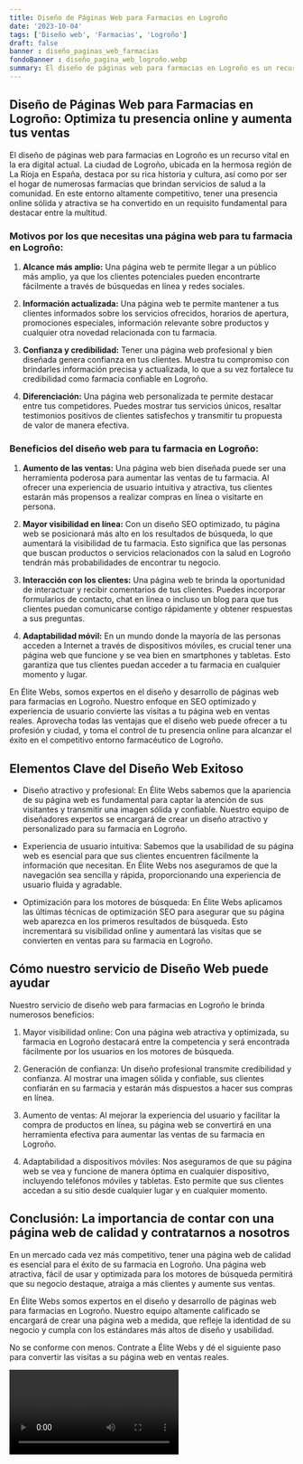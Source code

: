 ```yaml
---
title: Diseño de Páginas Web para Farmacias en Logroño
date: '2023-10-04'
tags: ['Diseño web', 'Farmacias', 'Logroño']
draft: false
banner : diseño_paginas_web_farmacias
fondoBanner : diseño_pagina_web_logroño.webp
summary: El diseño de páginas web para farmacias en Logroño es un recurso vital en la era digital actual. La ciudad de Logroño, ubicada en la hermosa región de La Rioja en España, destaca por su rica historia y cultura, así como por ser el hogar de numerosas farmacias que brindan servicios de salud a la comunidad. En este entorno altamente competitivo, tener una presencia online sólida y atractiva se ha convertido en un requisito fundamental para destacar entre la multitud.
---
```


## Diseño de Páginas Web para Farmacias en Logroño: Optimiza tu presencia online y aumenta tus ventas

El diseño de páginas web para farmacias en Logroño es un recurso vital en la era digital actual. La ciudad de Logroño, ubicada en la hermosa región de La Rioja en España, destaca por su rica historia y cultura, así como por ser el hogar de numerosas farmacias que brindan servicios de salud a la comunidad. En este entorno altamente competitivo, tener una presencia online sólida y atractiva se ha convertido en un requisito fundamental para destacar entre la multitud.

### Motivos por los que necesitas una página web para tu farmacia en Logroño:

1. **Alcance más amplio:** Una página web te permite llegar a un público más amplio, ya que los clientes potenciales pueden encontrarte fácilmente a través de búsquedas en línea y redes sociales.

2. **Información actualizada:** Una página web te permite mantener a tus clientes informados sobre los servicios ofrecidos, horarios de apertura, promociones especiales, información relevante sobre productos y cualquier otra novedad relacionada con tu farmacia.

3. **Confianza y credibilidad:** Tener una página web profesional y bien diseñada genera confianza en tus clientes. Muestra tu compromiso con brindarles información precisa y actualizada, lo que a su vez fortalece tu credibilidad como farmacia confiable en Logroño.

4. **Diferenciación:** Una página web personalizada te permite destacar entre tus competidores. Puedes mostrar tus servicios únicos, resaltar testimonios positivos de clientes satisfechos y transmitir tu propuesta de valor de manera efectiva.

### Beneficios del diseño web para tu farmacia en Logroño:

1. **Aumento de las ventas:** Una página web bien diseñada puede ser una herramienta poderosa para aumentar las ventas de tu farmacia. Al ofrecer una experiencia de usuario intuitiva y atractiva, tus clientes estarán más propensos a realizar compras en línea o visitarte en persona.

2. **Mayor visibilidad en línea:** Con un diseño SEO optimizado, tu página web se posicionará más alto en los resultados de búsqueda, lo que aumentará la visibilidad de tu farmacia. Esto significa que las personas que buscan productos o servicios relacionados con la salud en Logroño tendrán más probabilidades de encontrar tu negocio.

3. **Interacción con los clientes:** Una página web te brinda la oportunidad de interactuar y recibir comentarios de tus clientes. Puedes incorporar formularios de contacto, chat en línea o incluso un blog para que tus clientes puedan comunicarse contigo rápidamente y obtener respuestas a sus preguntas.

4. **Adaptabilidad móvil:** En un mundo donde la mayoría de las personas acceden a Internet a través de dispositivos móviles, es crucial tener una página web que funcione y se vea bien en smartphones y tabletas. Esto garantiza que tus clientes puedan acceder a tu farmacia en cualquier momento y lugar.

En Élite Webs, somos expertos en el diseño y desarrollo de páginas web para farmacias en Logroño. Nuestro enfoque en SEO optimizado y experiencia de usuario convierte las visitas a tu página web en ventas reales. Aprovecha todas las ventajas que el diseño web puede ofrecer a tu profesión y ciudad, y toma el control de tu presencia online para alcanzar el éxito en el competitivo entorno farmacéutico de Logroño.

<GifSeo />

<Cta />

## Elementos Clave del Diseño Web Exitoso

- Diseño atractivo y profesional: En Élite Webs sabemos que la apariencia de su página web es fundamental para captar la atención de sus visitantes y transmitir una imagen sólida y confiable. Nuestro equipo de diseñadores expertos se encargará de crear un diseño atractivo y personalizado para su farmacia en Logroño.

- Experiencia de usuario intuitiva: Sabemos que la usabilidad de su página web es esencial para que sus clientes encuentren fácilmente la información que necesitan. En Élite Webs nos aseguramos de que la navegación sea sencilla y rápida, proporcionando una experiencia de usuario fluida y agradable.

- Optimización para los motores de búsqueda: En Élite Webs aplicamos las últimas técnicas de optimización SEO para asegurar que su página web aparezca en los primeros resultados de búsqueda. Esto incrementará su visibilidad online y aumentará las visitas que se convierten en ventas para su farmacia en Logroño.

## Cómo nuestro servicio de Diseño Web puede ayudar

Nuestro servicio de diseño web para farmacias en Logroño le brinda numerosos beneficios:

1. Mayor visibilidad online: Con una página web atractiva y optimizada, su farmacia en Logroño destacará entre la competencia y será encontrada fácilmente por los usuarios en los motores de búsqueda.

2. Generación de confianza: Un diseño profesional transmite credibilidad y confianza. Al mostrar una imagen sólida y confiable, sus clientes confiarán en su farmacia y estarán más dispuestos a hacer sus compras en línea.

3. Aumento de ventas: Al mejorar la experiencia del usuario y facilitar la compra de productos en línea, su página web se convertirá en una herramienta efectiva para aumentar las ventas de su farmacia en Logroño.

4. Adaptabilidad a dispositivos móviles: Nos aseguramos de que su página web se vea y funcione de manera óptima en cualquier dispositivo, incluyendo teléfonos móviles y tabletas. Esto permite que sus clientes accedan a su sitio desde cualquier lugar y en cualquier momento.

## Conclusión: La importancia de contar con una página web de calidad y contratarnos a nosotros

En un mercado cada vez más competitivo, tener una página web de calidad es esencial para el éxito de su farmacia en Logroño. Una página web atractiva, fácil de usar y optimizada para los motores de búsqueda permitirá que su negocio destaque, atraiga a más clientes y aumente sus ventas.

En Élite Webs somos expertos en el diseño y desarrollo de páginas web para farmacias en Logroño. Nuestro equipo altamente calificado se encargará de crear una página web a medida, que refleje la identidad de su negocio y cumpla con los estándares más altos de diseño y usabilidad.

No se conforme con menos. Contrate a Élite Webs y dé el siguiente paso para convertir las visitas a su página web en ventas reales.

<Video />

<CtaBot job='Farmacias' city='Logroño'/>

<Gmaps query='Logroño+españa+maps' />